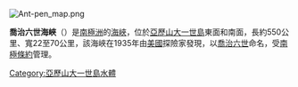 [[Image:Ant-pen_map.png|right]]
{{Coord|71|00|S|68|00|W|display=title}}

'''喬治六世海峽'''（{{lang-en|George VI Sound}}）是[[南極洲|南極洲]]的[[海峽|海峽]]，位於[[亞歷山大一世島|亞歷山大一世島]]東面和南面，長約550公里、寬22至70公里，該海峽在1935年由[[美國|美國]]探險家發現，以[[喬治六世|喬治六世]]命名，受[[南極條約|南極條約]]管理。

{{DEFAULTSORT:George VI Sound}}
[[Category:亞歷山大一世島水體|Category:亞歷山大一世島水體]]


{{AlexanderIsland-geo-stub}}